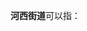 '''河西街道'''可以指：
{{PRC admin/disambig|12/01/16/033/000|13/11/02/001/000|15/05/02/020/000|15/07/83/007/000|15/07/85/002/000|21/05/03/003/000|37/02/05/007/000|43/12/02/006/000|44/09/02/002/000|44/09/82/001/000|44/15/81/002/000|45/02/04/001/000|45/13/02/003/000|51/08/02/003/000|52/06/02/003/000|63/28/01/004/000|63/28/02/001/000}}
{{disambig|cat=四字乡级行政区划消歧义}}